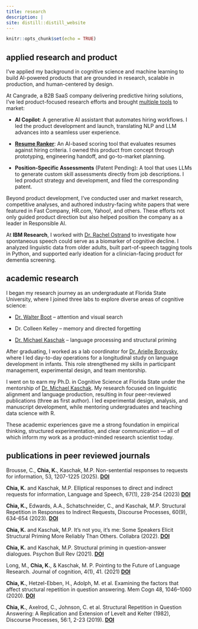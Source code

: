 ```yaml
---
title: research
description: |
site: distill::distill_website
---
```


```r
knitr::opts_chunk$set(echo = TRUE)
```

## applied research and product
I’ve applied my background in cognitive science and machine learning to build AI-powered products that are grounded in research, scalable in production, and human-centered by design.

At Cangrade, a B2B SaaS company delivering predictive hiring solutions, I’ve led product-focused research efforts and brought [multiple tools](https://www.cangrade.com/press/cangrade-launches-ai-powered-interview-guide-bringing-automated-behavioral-science-backed-first-round-interview-tools-to-hiring-teams/?_gl=1*hm3ouj*_up*MQ..*_ga*NTAwMjg3MzAzLjE3NTEzMzAxOTY.*_ga_D7FMCW0VFG*czE3NTEzOTQxMTEkbzIkZzEkdDE3NTEzOTQxNjkkajIkbDAkaDA.) to market:

- **AI Copilot**: A generative AI assistant that automates hiring workflows. I led the product development and launch, translating NLP and LLM advances into a seamless user experience.

- **[Resume Ranker](https://ppubs.uspto.gov/api/patents/html/12287833?source=USPAT&requestToken=eyJzdWIiOiIzZGMxZGIxNS1hOTc4LTRmYWItYTJiZS1hNDhiMWE4NDY0ZjMiLCJ2ZXIiOiJmMWE5ZTI0My01MjA3LTQ0YWItYWEwNi03N2Y0YzY4MjgyOTkiLCJleHAiOjB9)**: An AI-based scoring tool that evaluates resumes against hiring criteria. I owned this product from concept through prototyping, engineering handoff, and go-to-market planning.

- **Position-Specific Assessments** (Patent Pending): A tool that uses LLMs to generate custom skill assessments directly from job descriptions. I led product strategy and development, and filed the corresponding patent.

Beyond product development, I’ve conducted user and market research, competitive analyses, and authored industry-facing white papers that were featured in Fast Company, HR.com, Yahoo!, and others. These efforts not only guided product direction but also helped position the company as a leader in Responsible AI.

At **IBM Research**, I worked with [Dr. Rachel Ostrand](https://t.co/9UGZ2yoDIn?amp=1) to investigate how spontaneous speech could serve as a biomarker of cognitive decline. I analyzed linguistic data from older adults, built part-of-speech tagging tools in Python, and supported early ideation for a clinician-facing product for dementia screening.

## academic research 

I began my research journey as an undergraduate at Florida State University, where I joined three labs to explore diverse areas of cognitive science:

- [Dr. Walter Boot](https://www.walterboot.net/) – attention and visual search

- Dr. Colleen Kelley – memory and directed forgetting

- [Dr. Michael Kaschak](https://psychology.fsu.edu/person/michael-kaschak) – language processing and structural priming

After graduating, I worked as a lab coordinator for [Dr. Arielle Borovsky](https://sites.google.com/site/arielleborovsky?_ga=2.86706778.316547478.1751411826-1891238087.1751411826), where I led day-to-day operations for a longitudinal study on language development in infants. This role strengthened my skills in participant management, experimental design, and team mentorship.

I went on to earn my Ph.D. in Cognitive Science at Florida State under the mentorship of [Dr. Michael Kaschak](https://psychology.fsu.edu/person/michael-kaschak). My research focused on linguistic alignment and language production, resulting in four peer-reviewed publications (three as first author). I led experimental design, analysis, and manuscript development, while mentoring undergraduates and teaching data science with R.

These academic experiences gave me a strong foundation in empirical thinking, structured experimentation, and clear communication — all of which inform my work as a product-minded research scientist today.

</center>

## publications in peer reviewed journals
<div class="pub">
Brousse, C., **Chia, K.**, Kaschak, M.P. Non-sentential responses to requests for information, 53, 1207-1225 (2025). **[DOI](https://doi.org/10.3758/s13421-024-01645-1)**
</div>

<div class="pub">
**Chia, K.** and Kaschak, M.P. Elliptical responses to direct and indirect requests for information, Language and Speech, 67(1), 228-254 (2023) **[DOI](https://doi.org/10.1177/00238309231176526)**
</div>

<div class="pub">
**Chia, K.,** Edwards, A.A., Schatschneider, C., and Kaschak, M.P. Structural Repetition in Responses to Indirect Requests, Discourse Processes, 60(9), 634-654 (2023). **[DOI](https://doi.org/10.1080/0163853X.2023.2255508)**
</div>

<div class="pub">
**Chia, K.** and Kaschak, M.P. It's not you, it's me: Some Speakers Elicit Structural Priming More Reliably Than Others. Collabra (2022). **[DOI](https://doi.org/10.1525/collabra.36312)**
</div>

<div class="pub">
**Chia, K.** and Kaschak, M.P. Structural priming in question-answer dialogues. Psychon Bull Rev (2021). **[DOI](https://doi.org/10.3758/s13423-021-01976-z)**
</div>

<div class="pub">
Long, M., **Chia, K.**, & Kaschak, M. P. Pointing to the Future of Language Research. Journal of cognition, 4(1), 41. (2021) **[DOI](https://doi.org/10.5334/joc.162)**
</div>

<div class="pub">
**Chia, K.**, Hetzel-Ebben, H., Adolph, M. et al. Examining the factors that affect structural repetition in question answering. Mem Cogn 48, 1046–1060 (2020).
**[DOI](https://doi.org/10.3758/s13421-020-01036-2)**
</div>

<div class="pub">
**Chia, K.**, Axelrod, C., Johnson, C. et al. Structural Repetition in Question Answering: A Replication and Extension of Levelt and Kelter (1982), Discourse Processes, 56:1, 2-23 (2019).
**[DOI](https://www.tandfonline.com/doi/full/10.1080/0163853X.2018.1515556)**
</div>

<div class="pub">

